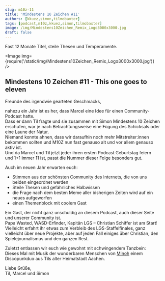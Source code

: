 ```yaml
---
slug: m10z-11
title: 'Mindestens 10 Zeichen #11'
authors: [kkuez,simon,tilmobaxter]
tags: [podcast,m10z,kkuez,simon,tilmobaxter]
image: /img/Mindestens10Zeichen_Remix_Logo3000x3000.jpg
draft: false
---
```



Fast 12 Monate Titel, steile Thesen und Temperamente.

<Image img={require('/static/img/Mindestens10Zeichen_Remix_Logo3000x3000.jpg')} />

<!--truncate-->

## Mindestens 10 Zeichen #11 - This one goes to eleven

Freunde des irgendwie gearteten Geschmacks,

nahezu ein Jahr ist es her, dass Marcel eine Idee für einen Community-Podcast hatte.  
Dass er dann Til fragte und sie zusammen mit Simon Mindestens 10 Zeichen erschufen, war je nach Betrachtungsweise eine Fügung des Schicksals oder eine Laune der Natur.    
Niemand konnte ahnen, dass wir daraufhin noch mehr Mitstreiter:innen bekommen sollten und M10Z nun fast genauso alt und vor allem genauso aktiv ist.  
Und da Marcel und Til jetzt jeder ihren ersten Podcast Geburtstag feiern und 1+1 immer 11 ist, passt die Nummer dieser Folge besonders gut.

Auch im neuen Jahr erwarten euch:
 - Stimmen aus der schönsten Community des Internets, die von uns beiden eingeordnet werden
 - Steile Thesen und gefährliches Halbwissen
 - die Frage nach dem besten Meme aller bisherigen Zeiten wird auf ein neues aufgeworfen
 - einen Themenblock mit coolem Gast

Ein Gast, der nicht ganz unschuldig an diesem Podcast, auch dieser Seite und unserer Community ist.  
Papa Wasted, WASD-Erfinder, Kapitän LGS – Christian Schiffer ist am Start!  
Vielleicht erfahrt ihr etwas zum Verbleib des LGS-Staffelfinales, ganz vielleicht über neue Projekte, aber auf jeden Fall einiges über Christian, den Spielejournalismus und den ganzen Rest.

Zuletzt entlassen wir euch wie gewohnt mit schwingendem Tanzbein:  
Dieses Mal mit Musik der wunderbaren Menschen von [Minoh](https://minoh.bandcamp.com/music) einem Discopunkduo aus Tils alter Heimatstadt Aachen.

Liebe Grüße,  
Til, Marcel und Simon


<ReactPlayer
    width="100%"
    height="50px"
    controls
    url='https://m10z.picnotes.de/M10Z/M10Z_011.mp3'
/>
